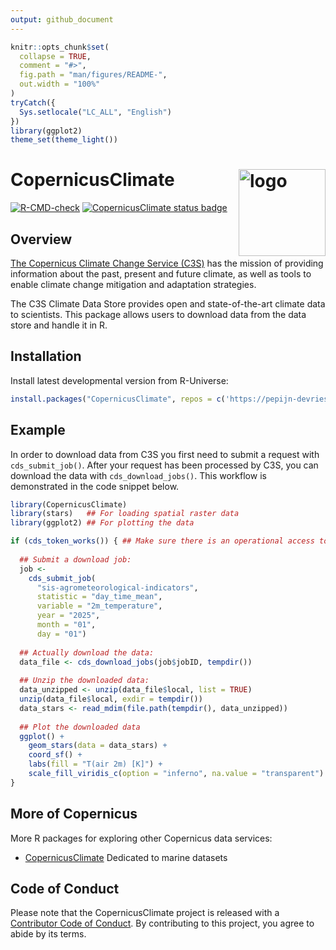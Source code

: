 ```yaml
---
output: github_document
---
```


```r
knitr::opts_chunk$set(
  collapse = TRUE,
  comment = "#>",
  fig.path = "man/figures/README-",
  out.width = "100%"
)
tryCatch({
  Sys.setlocale("LC_ALL", "English")
})
library(ggplot2)
theme_set(theme_light())
```

# CopernicusClimate <img src="man/figures/logo.svg" align="right" height="139" copyright="cc-sa" alt="logo" />

<!-- badges: start -->
[![R-CMD-check](https://github.com/pepijn-devries/CopernicusClimate/actions/workflows/R-CMD-check.yaml/badge.svg)](https://github.com/pepijn-devries/CopernicusClimate/actions/workflows/R-CMD-check.yaml)
[![CopernicusClimate status badge](https://pepijn-devries.r-universe.dev/badges/CopernicusClimate)](https://pepijn-devries.r-universe.dev/CopernicusClimate)
<!-- [![Codecov test coverage](https://codecov.io/gh/pepijn-devries/CopernicusClimate/graph/badge.svg)](https://app.codecov.io/gh/pepijn-devries/CopernicusClimate) -->
<!-- badges: end -->

## Overview

[The Copernicus Climate Change Service (C3S)](https://climate.copernicus.eu/) has the mission of
providing information about the past, present and future climate, as well as tools to enable
climate change mitigation and adaptation strategies.

The C3S Climate Data Store provides open and state-of-the-art climate data to scientists. This
package allows users to download data from the data store and handle it in R.

## Installation

Install latest developmental version from R-Universe:

```r
install.packages("CopernicusClimate", repos = c('https://pepijn-devries.r-universe.dev', 'https://cloud.r-project.org'))
```

## Example

In order to download data from C3S you first need to submit a request with `cds_submit_job()`.
After your request has been processed by C3S, you can download the data with `cds_download_jobs()`.
This workflow is demonstrated in the code snippet below.

```r
library(CopernicusClimate)
library(stars)   ## For loading spatial raster data
library(ggplot2) ## For plotting the data

if (cds_token_works()) { ## Make sure there is an operational access token
  
  ## Submit a download job:
  job <-
    cds_submit_job(
      "sis-agrometeorological-indicators",
      statistic = "day_time_mean",
      variable = "2m_temperature",
      year = "2025",
      month = "01",
      day = "01")
  
  ## Actually download the data:
  data_file <- cds_download_jobs(job$jobID, tempdir())
  
  ## Unzip the downloaded data:
  data_unzipped <- unzip(data_file$local, list = TRUE)
  unzip(data_file$local, exdir = tempdir())
  data_stars <- read_mdim(file.path(tempdir(), data_unzipped))
  
  ## Plot the downloaded data
  ggplot() +
    geom_stars(data = data_stars) +
    coord_sf() +
    labs(fill = "T(air 2m) [K]") +
    scale_fill_viridis_c(option = "inferno", na.value = "transparent")
}
```

## More of Copernicus

More R packages for exploring other Copernicus data services:

 * [CopernicusClimate](https://github.com/pepijn-devries/CopernicusClimate)
 Dedicated to marine datasets

## Code of Conduct

Please note that the CopernicusClimate project is released with a [Contributor Code of Conduct](https://contributor-covenant.org/version/2/1/CODE_OF_CONDUCT.html). By contributing to this project, you agree to abide by its terms.
